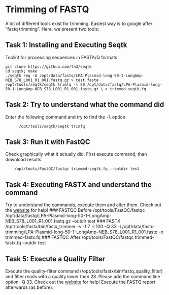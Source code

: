 # Trimming of FASTQ

A lot of different tools exist for trimming. Easiest way is to google after "fastq trimming". Here, we present two tools:

## Task 1: Installing and Executing Seqtk

Toolkit for processing sequences in FASTA/Q formats

    git clone https://github.com/lh3/seqtk
    cd seqtk; make
    ./seqtk seq -A /opt/data/fastq/LPA-Plasmid-long-50-1-LongAmp-NEB_S78_L001_R1_001.fastq.gz > test.fasta
    /opt/tools/seqtk/seqtk trimfq -l 20 /opt/data/fastq/LPA-Plasmid-long-50-1-LongAmp-NEB_S78_L001_R1_001.fastq.gz \ > trimmed-seqtk.fq

## Task 2: Try to understand what the command did
Enter the following command and try to find the `-l` option
          
          /opt/tools/seqtk/seqtk trimfq

## Task 3: Run it with FastQC
Check graphically what it actually did. First execute command, than download results.
        
        /opt/tools/FastQC/fastqc trimmed-seqtk.fq --outdir test

## Task 4: Executing FASTX and understand the command

Try to understand the commands, execute them and alter them. Check out the [website](http://hannonlab.cshl.edu/fastx_toolkit/commandline.html#fastx_trimmer_usage) for help!
### FASTQC Before
    /opt/tools/FastQC/fastqc /opt/data/fastq/LPA-Plasmid-long-50-1-LongAmp-NEB_S78_L001_R1_001.fastq.gz --outdir test
### FASTX
    /opt/tools/fastx/bin/fastx_trimmer -v -f 7 -l 100 -Q 33 -i /opt/data/fastq-trimming/LPA-Plasmid-long-50-1-LongAmp-NEB_S78_L001_R1_001.fastq -o trimmed-fastx.fq
### FASTQC After
    /opt/tools/FastQC/fastqc trimmed-fastx.fq --outdir test

## Task 5: Execute a Quality Filter

Execute the quality-filter command (/opt/tools/fastx/bin/fastq_quality_filter) and filter reads with a quality lower then 28. Please add the command line option -Q 33. Check out the [website](http://hannonlab.cshl.edu/fastx_toolkit/commandline.html#fastq_quality_filter_usage) for help! Execute the FASTQ report afterwards (as before).
